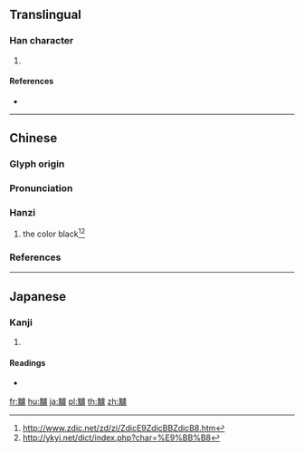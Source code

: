 {{character info/new}}
==Translingual==

===Han character===
{{Han char|rn=203|rad=黑|as=16|sn=28|four=|canj=WFYPT}}

# {{defn|Han|sort=黑16}}

====References====
* {{Han ref|kx=1522.390|dkj=48240|dj=2058.050|hdz=74758.060|uh=9EF8|ud=40696}}

----

==Chinese==
{{zh-forms}}

===Glyph origin===
{{Han etym}}

===Pronunciation===
{{zh-pron
|m=lú
|c=lou1
|cat=n
}}

===Hanzi===
{{zh-hanzi}}

# the color black<ref name="Han Dian">http://www.zdic.net/zd/zi/ZdicE9ZdicBBZdicB8.htm</ref><ref name="lou1">http://ykyi.net/dict/index.php?char=%E9%BB%B8</ref>

===References===
<references/>

----

==Japanese==

===Kanji===
{{ja-kanji|grade=|rs=黑16}}

# {{defn|lang=ja|sort=黑16}}

====Readings====
* {{ja-readings|on=[[ろ]] (ro), [[る]] (ru)|kun=[[くろい]] (kuroi)}}

[[fr:黸]]
[[hu:黸]]
[[ja:黸]]
[[pl:黸]]
[[th:黸]]
[[zh:黸]]